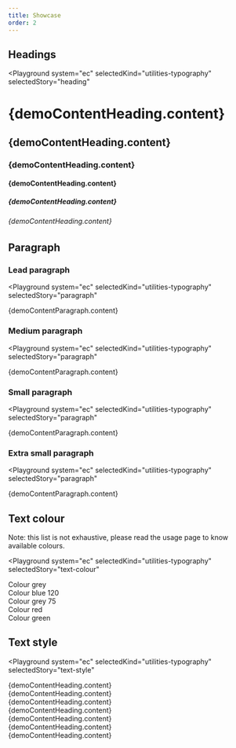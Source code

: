 ```yaml
---
title: Showcase
order: 2
---
```




## Headings

<Playground
  system="ec"
  selectedKind="utilities-typography"
  selectedStory="heading"
>
  <h1 className="ecl-u-type-heading-1">{demoContentHeading.content}</h1>
  <h2 className="ecl-u-type-heading-2">{demoContentHeading.content}</h2>
  <h3 className="ecl-u-type-heading-3">{demoContentHeading.content}</h3>
  <h4 className="ecl-u-type-heading-4">{demoContentHeading.content}</h4>
  <h5 className="ecl-u-type-heading-5">{demoContentHeading.content}</h5>
  <h6 className="ecl-u-type-heading-6">{demoContentHeading.content}</h6>
</Playground>

## Paragraph

### Lead paragraph

<Playground
  system="ec"
  selectedKind="utilities-typography"
  selectedStory="paragraph"
>
  <p className="ecl-u-type-paragraph-lead">{demoContentParagraph.content}</p>
</Playground>

### Medium paragraph

<Playground
  system="ec"
  selectedKind="utilities-typography"
  selectedStory="paragraph"
>
  <p className="ecl-u-type-paragraph">{demoContentParagraph.content}</p>
</Playground>

### Small paragraph

<Playground
  system="ec"
  selectedKind="utilities-typography"
  selectedStory="paragraph"
>
  <p className="ecl-u-type-paragraph-s">{demoContentParagraph.content}</p>
</Playground>

### Extra small paragraph

<Playground
  system="ec"
  selectedKind="utilities-typography"
  selectedStory="paragraph"
>
  <p className="ecl-u-type-paragraph-xs">{demoContentParagraph.content}</p>
</Playground>

## Text colour

Note: this list is not exhaustive, please read the usage page to know available colours.

<Playground
  system="ec"
  selectedKind="utilities-typography"
  selectedStory="text-colour"
>
  <div className="ecl-u-type-m ecl-u-type-color-grey">Colour grey</div>
  <div className="ecl-u-type-m ecl-u-type-color-blue-120">Colour blue 120</div>
  <div className="ecl-u-type-m ecl-u-type-color-grey-75">Colour grey 75</div>
  <div className="ecl-u-type-m ecl-u-type-color-red">Colour red</div>
  <div className="ecl-u-type-m ecl-u-type-color-green">Colour green</div>
</Playground>

## Text style

<Playground
  system="ec"
  selectedKind="utilities-typography"
  selectedStory="text-style"
>
  <div className="ecl-u-type-m ecl-u-type-none">
    {demoContentHeading.content}
  </div>
  <div className="ecl-u-type-m ecl-u-type-lowercase">
    {demoContentHeading.content}
  </div>
  <div className="ecl-u-type-m ecl-u-type-uppercase">
    {demoContentHeading.content}
  </div>
  <div className="ecl-u-type-m ecl-u-type-capitalize">
    {demoContentHeading.content}
  </div>
  <div className="ecl-u-type-m ecl-u-type-overline">
    {demoContentHeading.content}
  </div>
  <div className="ecl-u-type-m ecl-u-type-underline">
    {demoContentHeading.content}
  </div>
  <div className="ecl-u-type-m ecl-u-type-strike">
    {demoContentHeading.content}
  </div>
</Playground>
